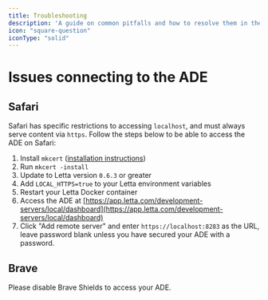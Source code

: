 ```yaml
---
title: Troubleshooting
description: 'A guide on common pitfalls and how to resolve them in the ADE'
icon: "square-question"
iconType: "solid"
---
```


# Issues connecting to the ADE

## <Icon icon="safari" iconType="solid" /> Safari
Safari has specific restrictions to accessing `localhost`, and must always serve content via `https`.
Follow the steps below to be able to access the ADE on Safari:
1. Install `mkcert` ([installation instructions](https://github.com/FiloSottile/mkcert?tab=readme-ov-file#installation))
2. Run `mkcert -install`
3. Update to Letta version `0.6.3` or greater
4. Add `LOCAL_HTTPS=true` to your Letta environment variables
5. Restart your Letta Docker container
6. Access the ADE at [https://app.letta.com/development-servers/local/dashboard](https://app.letta.com/development-servers/local/dashboard)
7. Click "Add remote server" and enter `https://localhost:8283` as the URL, leave password blank unless you have secured your ADE with a password.

## <Icon icon="brave" iconType="solid" /> Brave
Please disable Brave Shields to access your ADE.
